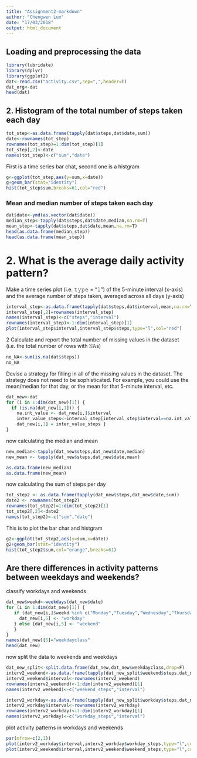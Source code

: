 ```yaml
---
title: "Assignment2-markdown"
author: "Chengwen Luo"
date: "17/03/2018"
output: html_document
---
```


## Loading and preprocessing the data
```r
library(lubridate)
library(dplyr)
library(ggplot2)
dat<-read.csv("activity.csv",sep=",",header=T)
dat_org<-dat
head(dat)
```

## 2. Histogram of the total number of steps taken each day

``` r
tot_step<-as.data.frame(tapply(dat$steps,dat$date,sum))
date<-rownames(tot_step)
rownames(tot_step)=1:dim(tot_step)[1]
tot_step[,2]<-date
names(tot_step)<-c("sum","date")
```

First is a time series bar chat, second one is a histgram
```r
g<-ggplot(tot_step,aes(y=sum,x=date))
g+geom_bar(stat="identity") 
hist(tot_step$sum,breaks=61,col="red")
```

### Mean and median number of steps taken each day
```r
dat$date<-ymd(as.vector(dat$date))
median_step<-tapply(dat$steps,dat$date,median,na.rm=T)
mean_step<-tapply(dat$steps,dat$date,mean,na.rm=T)
head(as.data.frame(median_step))
head(as.data.frame(mean_step))
```

# 2. What is the average daily activity pattern?
Make a time series plot (i.e. 𝚝𝚢𝚙𝚎 = "𝚕") of the 5-minute interval (x-axis) and the average number of steps taken, averaged across all days (y-axis)

```r
interval_step<-as.data.frame(tapply(dat$steps,dat$interval,mean,na.rm=T))
interval_step[,2]=rownames(interval_step)
names(interval_step)<-c("steps","interval")
rownames(interval_step)<-1:dim(interval_step)[1]
plot(interval_step$interval,interval_step$steps,type="l",col="red")
```

2 Calculate and report the total number of missing values in the dataset (i.e. the total number of rows with 𝙽𝙰s)

```r
no_NA<-sum(is.na(dat$steps))
no_NA
```

Devise a strategy for filling in all of the missing values in the dataset. The strategy does not need to be sophisticated. For example, you could use the mean/median for that day, or the mean for that 5-minute interval, etc.
```r
dat_new<-dat
for (i in 1:dim(dat_new)[1]) {
  if (is.na(dat_new[i,1])) {
    na.int_value <- dat_new[i,]$interval
    inter_value_steps<-interval_step[interval_step$interval==na.int_value,]$steps
    dat_new[i,1] = inter_value_steps }
}
```

now calculating the median and mean 

```r
new_median<-tapply(dat_new$steps,dat_new$date,median)
new_mean <- tapply(dat_new$steps,dat_new$date,mean)

as.data.frame(new_median)
as.data.frame(new_mean)
```

now calculating the sum of steps per day
```r
tot_step2 <- as.data.frame(tapply(dat_new$steps,dat_new$date,sum))
date2 <- rownames(tot_step2)
rownames(tot_step2)=1:dim(tot_step2)[1]
tot_step2[,2]<-date2
names(tot_step2)<-c("sum","date")
```

This is to plot the bar char and histgram
```r
g2<-ggplot(tot_step2,aes(y=sum,x=date))
g2+geom_bar(stat="identity") 
hist(tot_step2$sum,col="orange",breaks=61)
```

## Are there differences in activity patterns between weekdays and weekends?
classify workdays and weekends

```r
dat_new$weekd<-weekdays(dat_new$date)
for (i in 1:dim(dat_new)[1]) {
   if (dat_new[i,]$weekd %in% c("Monday","Tuesday","Wednesday","Thursday","Friday")) {
     dat_new[i,5] <- "workday"
   } else {dat_new[i,5] <- "weekend"
   }
}
names(dat_new)[5]="weekdayclass"
head(dat_new)
```

now split the data to weekends and weekdays

```r
dat_new_split<-split.data.frame(dat_new,dat_new$weekdayclass,drop=F)
interv2_weekend<-as.data.frame(tapply(dat_new_split$weekend$steps,dat_new_split$weekend$interval,mean))
interv2_weekend$interval<-rownames(interv2_weekend)
rownames(interv2_weekend)<-1:dim(interv2_weekend)[1]
names(interv2_weekend)<-c("weekend_steps","interval")

interv2_workday<-as.data.frame(tapply(dat_new_split$workday$steps,dat_new_split$workday$interval,mean))
interv2_workday$interval<-rownames(interv2_workday)
rownames(interv2_workday)<-1:dim(interv2_workday)[1]
names(interv2_workday)<-c("workday_steps","interval")
```

plot activity patterns in workdays and weekends

```r
par(mfrow=c(2,1))
plot(interv2_workday$interval,interv2_workday$workday_steps,type="l",col="red", ylab="average steps - workday", xlab ="time interval", main="activity pattern in weekdays")
plot(interv2_weekend$interval,interv2_weekend$weekend_steps,type="l",col="blue", ylab="average steps - weekend", xlab ="time interval", main="activity pattern in weekends")
```

